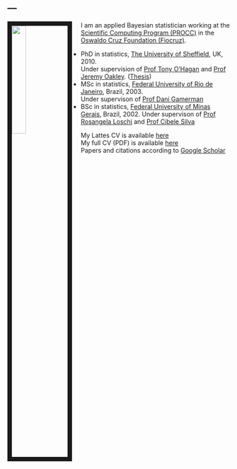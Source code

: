 ---
---

<link rel="stylesheet" href="styles.css" type="text/css">

<img src="files/fotoLeo2.jpg" style="width:25%; border:10px solid; margin-right: 20px" align="left">

I am an applied Bayesian statistician working at the [Scientific Computing Program (PROCC)](http://www.procc.fiocruz.br) in the [Oswaldo Cruz Foundation (Fiocruz)](http://www.fiocruz.br). 


- PhD in statistics, [The University of Sheffield](https://www.sheffield.ac.uk/maths), UK, 2010. <BR> Under supervision of [Prof Tony O'Hagan](http://tonyohagan.co.uk/) and [Prof Jeremy Oakley](http://www.jeremy-oakley.staff.shef.ac.uk/). ([Thesis](http://etheses.whiterose.ac.uk/963/))
- MSc in statistics, [Federal University of Rio de Janeiro](http://www.dme.ufrj.br), Brazil, 2003. <br> Under supervison of [Prof Dani Gamerman]()
- BSc in statistics, [Federal University of Minas Gerais](http://www.est.ufmg.br), Brazil, 2002. Under supervison of [Prof Rosangela Loschi](http://www.est.ufmg.br/~loschi) and [Prof Cibele Silva](http://www.pgest.unb.br/docentes)





My Lattes CV is available [here](http://lattes.cnpq.br/5241799121437269) <br>
My full CV (PDF) is available [here](CV/cv-leo.pdf) <br>
Papers and citations according to [Google Scholar](http://scholar.google.com.au/citations?user=9e3_tSsAAAAJ&hl=en)
